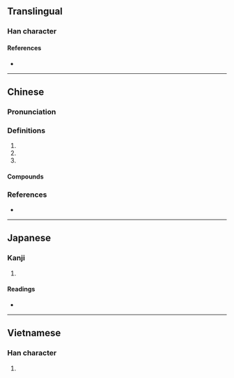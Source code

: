 {{character info/new}}
==Translingual==

===Han character===
{{Han char|rn=30|rad=口|as=10|sn=13|four=64093|canj=RJBF|ids=⿰口索}}

====References====
* {{Han ref|kx=0204.111|dkj=04135|hdz=10666.010|uh=55E6|ud=21990|bh=B6DB|bd=46811}}

----

==Chinese==
{{zh-forms}}

===Pronunciation===
{{zh-pron
|m=suō
|c=so1,sok3
|mn=so
|cat=a,v
}}

===Definitions===
{{zh-hanzi}}

# {{zh-used in|哆嗦}}
# {{zh-used in|囉嗦}}
# {{zh-used in|嗦嗦}}

====Compounds====
{{zh-der|哆嗦|囉嗦|囉囉嗦嗦|囉哩囉嗦|哆囉哆嗦|打哆嗦}}

===References===
* {{R:yue:mfccd}}

----

==Japanese==

===Kanji===
{{ja-kanji|grade=|rs=口10}}

# {{defn|lang=ja|sort=口10}}

====Readings====
* {{ja-readings|on=[[さ]] (sa)|kun=}}

----

==Vietnamese==

===Han character===
{{vi-hantu|[[sách]]|rs=口10}}

# {{defn|lang=vi|sort=口10}}